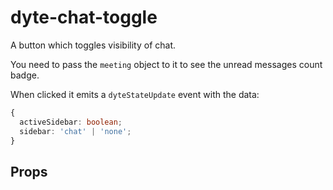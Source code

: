 # dyte-chat-toggle

A button which toggles visibility of chat.

You need to pass the `meeting` object to it to see the unread messages count
badge.

When clicked it emits a `dyteStateUpdate` event with the data:

```ts
{
  activeSidebar: boolean;
  sidebar: 'chat' | 'none';
}
```

## Props

<PropsTable of="dyte-chat-toggle" />
